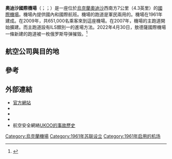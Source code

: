 {{noteTA
|T = zh-cn:敖德萨国际机场; zh-hk:奧迪沙國際機場;zh-tw:敖得薩國際機場;
|1 = zh-cn:敖德萨; zh-hk:奧迪沙;zh-tw:敖得薩;
|2 = zh-cn:敖德萨国际机场; zh-hk:奧迪沙國際機場;zh-tw:敖得薩國際機場;
}}
{{Infobox Airport
| airport_name = 奧迪沙國際機場
| nativename   = <small>{{lang|uk|Мiжнародний аеропорт Одеса}}<br/>{{lang|ru|Международный аэропорт Одесса}}</small>
| photo        = Новый терминал аэропорта Одесса.jpg
| photosize    = 250px
| IATA         = ODS
| ICAO         = UKOO
| type         = 军民合用
| city-served  = {{flag|烏克蘭}}[[敖得薩|敖得薩]]
| location     = {{flag|烏克蘭}}[[敖得薩|敖得薩]]
| website      = [http://www.odessa.aero/ odessa.aero]
}}
'''奧迪沙國際機場'''（{{lang-uk|'''Мiжнародний аеропорт Одеса'''}}；{{lang-ru|'''Международный аэропорт Одесса'''}}；{{airport codes|ODS|UKOO}}）是一座位於[[烏克蘭|烏克蘭]][[敖得薩|奧迪沙]]西南方7公里（4.3英里）的[[國際機場|國際機場]]。機場內提供國內和國際航班。機場的跑道是軍民兩用的。機場在1961年建成。在2009年，共651,000名乘客來到這座機場。在2007年，機場的主跑道開始擴建。而主跑道設有ILS類別一的進場方法。2022年4月30日，敖德薩國際機場一條新建的跑道被一枚俄罗斯导弹摧毁。<ref name=reuters-odessa-airport-runway-hit>{{Cite news |title=Russia knocks out Odesa runway, Zelenskiy says it will be rebuilt |url=https://www.reuters.com/world/europe/russian-strike-odesa-airport-knocks-out-runway-ukraine-military-2022-04-30/ |date=2022-04-30 |access-date=2022-05-01 |agency=[[Reuters|Reuters]]}}</ref>

==航空公司與目的地==
{{Airport-dest-list
|[[空中世界航空|空中世界航空]]| 雅典、巴庫、基輔—鮑里斯波爾、拉納卡、米蘭—馬爾彭薩、莫斯科—伏努科沃、聖彼得堡、伊斯坦布爾—阿塔圖爾克、第比利斯、特拉維夫
|[[波羅的海航空|波羅的海航空]]| '''秀節性'''：里加
|[[阿瑪航空|阿瑪航空]]| 埃里溫
|[[卡柏航空|卡柏航空]]| 蒂米甚瓦拉
|[[捷克航空|捷克航空]]| 布拉格
|[[第聶伯航空|第聶伯航空]]| 基輔—鮑里斯波爾
|[[以色列航空|以色列航空]]| 特拉維夫
|[[Khors航空公司|Khors航空公司]]| '''包機'''：杜布羅夫尼克、蒂瓦特
|[[LOT波蘭航空|LOT波蘭航空]]| 華沙
|[[匈牙利航空|匈牙利航空]]| 布達佩斯
|[[跑西亞航空|跑西亞航空]]| 聖彼得堡
|[[南部航空|南部航空]]| 阿勒頗、瓦爾納
|[[俄羅斯全祿航空|俄羅斯全祿航空]]| 莫斯科—多莫傑多沃
|[[土耳其航空|土耳其航空]]| 伊斯坦布爾—阿塔圖爾克
|[[烏克蘭UTair航空|烏克蘭UTair航空]]| '''包機'''：安塔利亞
|[[烏克蘭國際航空|烏克蘭國際航空]]| 維也納、杜拜、基輔—鮑里斯波爾<br>'''包機'''：安塔利亞、伊拉克利翁、波德戈里察、巴塞羅那
|[[風玫瑰航空|風玫瑰航空]]| '''包機'''：安塔利亞
}}

==參考==
{{reflist}}

==外部連結==
*[http://www.odessa.aero/ 官方網站] {{Wayback|url=http://www.odessa.aero/ |date=20121119072245 }}{{uk icon}}{{ru icon}}{{en icon}}
*{{WAD|UKOO|source=[[DAFIF|DAFIF]]}}
*{{GCM|UKOO|source=[[DAFIF|DAFIF]]}}
*{{NWS-current|UKOO}}
*航空安全網絡[http://aviation-safety.net/database/airport/airport.php?id=ods UKOO的事故歷史] {{Wayback|url=http://aviation-safety.net/database/airport/airport.php?id=ods |date=20100621144518 }}

{{烏克蘭機場}}
[[Category:烏克蘭機場|Category:烏克蘭機場]]
[[Category:1961年苏联设立|Category:1961年苏联设立]]
[[Category:1961年启用的机场|Category:1961年启用的机场]]